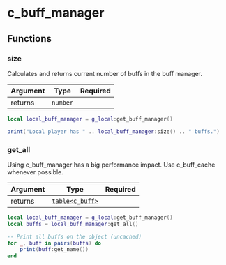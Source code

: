 
# c_buff_manager

## Functions

### size

Calculates and returns current number of buffs in the buff manager.

| Argument | Type     | Required |
| -------- | -------- | -------- |
| returns  | `number` |          |

```lua /size/
local local_buff_manager = g_local:get_buff_manager()

print("Local player has " .. local_buff_manager:size() .. " buffs.")
```

### get_all

<Callout type="warning" emoji="⚠️">
  Using c_buff_manager has a big performance impact. Use c_buff_cache whenever
  possible.
</Callout>

| Argument | Type                               | Required |
| -------- | ---------------------------------- | -------- |
| returns  | [`table<c_buff>`](/classes/c_buff) |          |

```lua /get_all/
local local_buff_manager = g_local:get_buff_manager()
local buffs = local_buff_manager:get_all()

-- Print all buffs on the object (uncached)
for _, buff in pairs(buffs) do
    print(buff:get_name())
end
```
